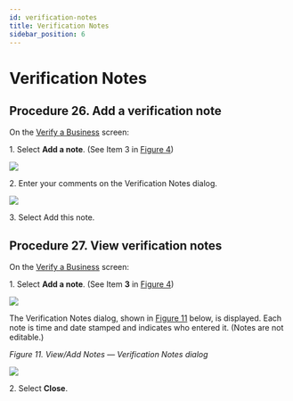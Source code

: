 ```yaml
---
id: verification-notes
title: Verification Notes
sidebar_position: 6
---
```


# Verification Notes

## Procedure 26. Add a verification note

On the [Verify a Business](https://vixverify.atlassian.net/wiki/spaces/GREEN/pages/492307184/Verify+a+business) screen:

1\. Select **Add a note**. (See Item 3 in [Figure 4](https://vixverify.atlassian.net/wiki/spaces/GREEN/pages/492307184/Verify+a+business#Verifyabusiness-Figure4))

![](/img/notes-1.png)

2\. Enter your comments on the Verification Notes dialog.

![](/img/notes-2.png)

3\. Select Add this note.

## Procedure 27. View verification notes

On the [Verify a Business](https://vixverify.atlassian.net/wiki/spaces/GREEN/pages/492307184/Verify+a+business) screen:

1\. Select **Add a note**. (See Item **3** in [Figure 4](https://vixverify.atlassian.net/wiki/spaces/GREEN/pages/492307184/Verify+a+business#Verifyabusiness-Figure4))

![](/img/notes-3.png)

The Verification Notes dialog, shown in [Figure 11](https://vixverify.atlassian.net/wiki/pages/resumedraft.action?draftId=494043402#Linkedpersonalverificationrecords-Figure11) below, is displayed. Each note is time and date stamped and indicates who entered it. (Notes are not editable.)

*Figure 11. View/Add Notes — Verification Notes dialog*

![](/img/notes-4.png)

2\. Select **Close**.
